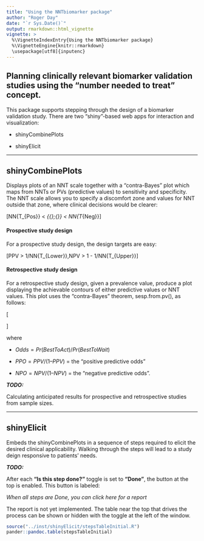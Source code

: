 ```yaml
---
title: "Using the NNTbiomarker package"
author: "Roger Day"
date: "`r Sys.Date()`"
output: rmarkdown::html_vignette
vignette: >
  %\VignetteIndexEntry{Using the NNTbiomarker package}
  %\VignetteEngine{knitr::rmarkdown}
  \usepackage[utf8]{inputenc}
---
```


## Planning clinically relevant biomarker validation studies using the “number needed to treat” concept.


This package supports stepping through the design of a biomarker validation study. There are two "shiny"-based web apps for interaction and visualization:

* shinyCombinePlots 

* shinyElicit

***

## shinyCombinePlots 

Displays plots of an NNT scale together with a "contra-Bayes" plot which maps from NNTs or PVs (predictive values)  to sensitivity and specificity.  
The NNT scale allows you to specify a discomfort zone and values for NNT outside that zone, where clinical decisions would be clearer:

\[NN{T_{Pos}} < \underbrace {NN{T_{Lower}} < NN{T_{Upper}}}_{{\rm{discomfort}}\;{\rm{ range}}} < NN{T_{Neg}}\]


#### Prospective study design

For a prospective study design, the design targets are easy:

\[PPV > 1/NN{T_{Lower}},\quad NPV > 1 - 1/NN{T_{Upper}}\]

#### Retrospective study design

For a retrospective study design, given a prevalence value,
produce a plot displaying the achievable contours of
either predictive values or NNT values.
This plot uses the "contra-Bayes" theorem, sesp.from.pv(), as follows:

\[
\begin{array}{l}
SP = specificity = \frac{{PPO - Odds}}{{PPO - NP{O^{ - 1}}}}\\
SN = sensitivity = \frac{{NPO - Odd{s^{ - 1}}}}{{NPO - PP{O^{ - 1}}}}
\end{array}
\]

where 

* $Odds = Pr(BestToAct) / Pr(BestToWait)$ 

* $PPO = PPV / (1 – PPV)$ = the “positive predictive odds”

* $NPO = NPV / (1 – NPV)$ = the “negative predictive odds”.


*__TODO:__*

Calculating anticipated results for prospective and retrospective studies 
from sample sizes.

***

## shinyElicit
Embeds the shinyCombinePlots in a sequence of steps required to elicit the desired clinical applicability. Walking through the steps will lead to a study deign responsive to patients' needs.


*__TODO:__*

After each **"Is this step done?"** toggle is set to **"Done"**, 
the button at the top is enabled.
This button is labeled:  

*When all steps are Done, you can click here for a report*

The report is not yet implemented. The table near the top that drives the process can be shown or hidden with the toggle at the left of the window.
```r
source("../inst/shinyElicit/stepsTableInitial.R")
pander::pandoc.table(stepsTableInitial)
```


